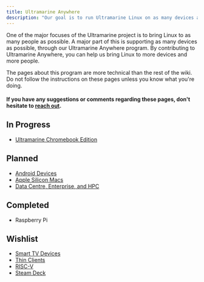 ```yaml
---
title: Ultramarine Anywhere
description: "Our goal is to run Ultramarine Linux on as many devices as possible"
---
```



One of the major focuses of the Ultramarine project is to bring Linux to as many people as possible.
A major part of this is supporting as many devices as possible, through our Ultramarine Anywhere program.
By contributing to Ultramarine Anywhere, you can help us bring Linux to more devices and more people.

<Alert type="info">
  The pages about this program are more technical than the rest of the wiki. Do
  not follow the instructions on these pages unless you know what you're doing.
</Alert>

#### If you have any suggestions or comments regarding these pages, don't hesitate to [reach out](/en/community/community).

## In Progress

- [Ultramarine Chromebook Edition](/en/anywhere/chromebook)

## Planned

- [Android Devices](/en/anywhere/android)
- [Apple Silicon Macs](/en/anywhere/applesilicon)
- [Data Centre, Enterprise, and HPC](/en/anywhere/enterprise)

## Completed

- Raspberry Pi

## Wishlist

- [Smart TV Devices](/en/anywhere/ott)
- [Thin Clients](/en/anywhere/thin)
- [RISC-V](/en/anywhere/riscv)
- [Steam Deck](/en/anywhere/steamdeck)

